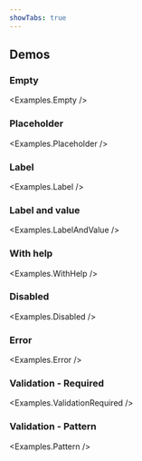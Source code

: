 ```yaml
---
showTabs: true
---
```



## Demos

### Empty

<Examples.Empty />

### Placeholder

<Examples.Placeholder />

### Label

<Examples.Label />

### Label and value

<Examples.LabelAndValue />

### With help

<Examples.WithHelp />

### Disabled

<Examples.Disabled />

### Error

<Examples.Error />

### Validation - Required

<Examples.ValidationRequired />

### Validation - Pattern

<Examples.Pattern />

<VisibleWhenVisualTest>
  <Examples.LongLabel />
</VisibleWhenVisualTest>
